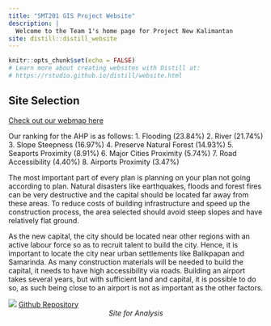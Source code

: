 ```yaml
---
title: "SMT201 GIS Project Website"
description: |
  Welcome to the Team 1's home page for Project New Kalimantan
site: distill::distill_website
---
```


```r
knitr::opts_chunk$set(echo = FALSE)
# Learn more about creating websites with Distill at:
# https://rstudio.github.io/distill/website.html
```

## Site Selection


<a href="https://smt201-g1t1-webmap.netlify.app/" target="_blank">Check out our webmap here</a>

Our ranking for the  AHP is as follows:
1. Flooding (23.84%)
2. River (21.74%)
3. Slope Steepness (16.97%)
4. Preserve Natural Forest (14.93%)
5. Seaports Proximity (8.91%)
6. Major Cities Proximity (5.74%)
7. Road Accessibility (4.40%)
8. Airports Proximity (3.47%)

The most important part of every plan is planning on your plan not going according to plan. Natural disasters like earthquakes, floods and forest fires can be very destructive and the capital should be located far away from these areas. To reduce costs of building infrastructure and speed up the construction process, the area selected should avoid steep slopes and have relatively flat ground.

As the new capital, the city should be located near other regions with an active labour force so as to recruit talent to build the city. Hence, it is important to locate the city near urban settlements like Balikpapan and Samarinda. As many construction materials will be needed to build the capital, it needs to have high accessibility via roads.  Building an airport takes several years, but with sufficient land and capital, it is possible to do so, as such being close to an airport is not as important as the other factors.


![](img/site-selected.png)
[Github Repository](https://github.com/BradleyYeo/Proj_New_Kalimantan_SMT201)
<center>
  *Site for Analysis*
</center>

